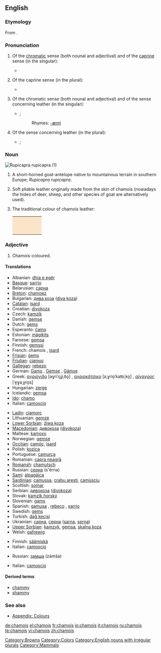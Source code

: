 ==English==
{{wikipedia}}

===Etymology===
From {{F.}}.

===Pronunciation===
# Of the [[chromatic]] sense (both nounal and adjectival) and of the [[caprine]] sense (in the singular):
#* {{RP}} {{IPA|/ˈʃæmwɑː/}}
# Of the caprine sense (in the plural):
#* {{RP}} {{IPA|/ˈʃæmwɑːz/}}
# Of the chromatic sense (both nounal and adjectival) and of the sense concerning leather (in the singular):
#* {{RP}} {{IPA|/ˈʃæmi/}}; {{SAMPA|/'S{mi/}}
#*:Rhymes: [[Rhymes:English:-æmi|-æmi]]
# Of the sense concerning leather (in the plural):
#* {{RP}} {{IPA|/ˈʃæmiz/}}; {{SAMPA|/'S{miz/}}

===Noun===
[[Image:Rupicapra rupicapra 0.jpg|thumb|''Rupicapra rupicapra'' (1)]]
{{en-noun|chamois}}

# A short-horned goat-antelope native to mountainous terrain in southern Europe; ''Rupicapra rupicapra''.
# {{italbrac|Usually as “chamois leather”}} Soft pliable leather originally made from the skin of chamois (nowadays the hides of deer, sheep, and other species of goat are alternatively used).
# {{colour}} The traditional colour of chamois leather: <table><tr><td bgcolor="#FBE4C7" width="80">&nbsp; </td></tr></table>

===Adjective===
{{en-adj|-}}

# Chamois-coloured.

====Translations====
{{trans-top|goat}}
*Albanian: [[dhia e egër]]
*[[Basque]]: [[sarrio]]
*Belarusian: [[сарна]]
*[[Breton]]: [[chamoez]]
*Bulgarian: [[дива коза]] ([[diva koza]])
*[[Catalan]]: [[isard]]
*Croatian: [[divokoza]]
*Czech: [[kamzík]]
*Danish: [[gemse]]
*Dutch: [[gems]] {{f}}
*Esperanto: [[ĉamo]]
*Estonian: [[mägikits]]
*Faroese: [[gemsa]]
*Finnish: [[gemssi]]
*French: chamois {{m}}, [[isard]] {{m}}
*[[Frisian]]: [[gems]]
*[[Friulian]]: [[cjamoç]]
*[[Gallegan]]: [[rebezo]]
*German: [[Gams]] {{f}}, [[Gemse]] {{f}}, [[Gämse]] {{f}}
*Greek: [[αγριόγιδο]] [aɣriˈo̞ʝiˌðo̞] {{n}}, [[αγριοκάτσικο]] [aˌɣrio̞ˈkaʦiˌko̞] {{n}}, [[αίγαγρος]] [ˈe̞ɣaˌɣro̞s] {{m}}
*Hungarian: [[zerge]]
*Icelandic: [[gemsa]]
*[[Ido]]: [[chamo]]
*Italian: [[camoscio]] {{m}}
{{trans-mid}}
*[[Ladin]]: [[ciamorc]]
*Lithuanian: [[gemzė]]
*[[Lower Sorbian]]: [[źiwa koza]]
*[[Macedonian]]: [[дивокоза]] ([[divokoza]])
*Maltese: [[kamoxx]]
*Norwegian: [[gemse]]
*[[Occitan]]: [[camóç]], [[isard]]
*Polish: [[kozica]] '' ''
*Portuguese: [[camurça]]
*Romanian: [[capra neagră]]
*[[Romansh]]: [[chamutsch]]
*Russian: [[серна]] (s'érna) {{f}}
*[[Sami]]: [[álpagáica]]
*[[Sardinian]]: [[camussa]], [[crabu aresti]], [[camùsciu]]
*Scottish: [[somar]]
*Serbian: [[дивокоза]] ([[divokoza]])
*Slovak: [[kamzík horský]]
*Slovenian: [[gams]]
*Spanish: [[gamusa]] {{f}}, [[rebeco]] {{m}}, [[sarrio]] {{m}}
*Swedish: [[gems]]
*Turkish: [[dağ keçisi]]
*Ukrainian: [[сарна]], [[серна]] ([[sarna]], [[serna]])
*[[Upper Sorbian]]: [[kamzyk]], [[gemsa]], [[skalna koza]]
*Welsh: [[gafrewig]]
{{trans-bottom}}

{{trans-top|cloth}}
*Finnish: [[säämiskä]]
*Italian: [[camoscio]]
{{trans-mid}}
*Russian: [[замша]] (zámša) {{f}}
{{trans-bottom}}

{{trans-top|colour}}
*Italian: [[camoscio]]
{{trans-mid}}
{{trans-bottom}}

====Derived terms====
* [[chammy]]
* [[shammy]]

===See also===
*[[Wiktionary Appendix:Colours|Appendix: Colours]]

[[Category:Browns]]
[[Category:Colors]]
[[Category:English nouns with irregular plurals]]
[[Category:Mammals]]

[[de:chamois]]
[[el:chamois]]
[[fr:chamois]]
[[io:chamois]]
[[it:chamois]]
[[ru:chamois]]
[[te:chamois]]
[[vi:chamois]]
[[zh:chamois]]